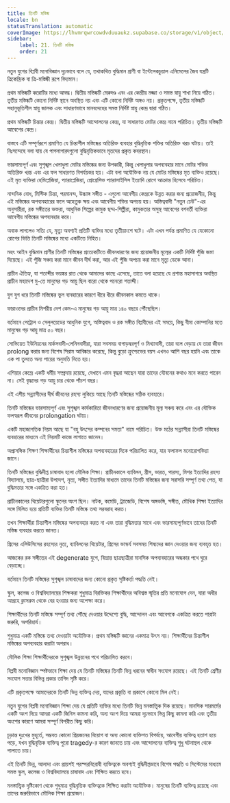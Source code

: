 ```yaml
---
title: তিনটি মস্তিষ্ক
locale: bn
statusTranslation: automatic
coverImage: https://lhvmrqwrcowdvduuaukz.supabase.co/storage/v1/object/public/strapi-uploads/small_cover-educacion-fundamental.webp-2d51a7828a2b1309555be27f7e2a61a0.webp
sidebar:
    label: 21. তিনটি মস্তিষ্ক
    order: 21
---
```

নতুন যুগের বিপ্লবী মনোবিজ্ঞান দৃঢ়ভাবে বলে যে, তথাকথিত বুদ্ধিমান প্রাণী বা ইন্টেলেকচুয়াল এনিমেলের জৈব যন্ত্রটি ত্রিকেন্দ্রিক বা ত্রি-মস্তিষ্কী রূপে বিদ্যমান।

প্রথম মস্তিষ্কটি করোটির মধ্যে আবদ্ধ। দ্বিতীয় মস্তিষ্কটি মেরুদণ্ড এবং এর কেন্দ্রীয় মজ্জা ও সমস্ত স্নায়ু শাখা নিয়ে গঠিত। তৃতীয় মস্তিষ্কটি কোনো নির্দিষ্ট স্থানে অবস্থিত নয় এবং এটি কোনো নির্দিষ্ট অঙ্গও নয়। প্রকৃতপক্ষে, তৃতীয় মস্তিষ্কটি সহানুভূতিশীল স্নায়ু জালক এবং সাধারণভাবে মানবদেহের সমস্ত নির্দিষ্ট স্নায়ু কেন্দ্র দ্বারা গঠিত।

প্রথম মস্তিষ্কটি চিন্তার কেন্দ্র। দ্বিতীয় মস্তিষ্কটি আন্দোলনের কেন্দ্র, যা সাধারণত মোটর কেন্দ্র নামে পরিচিত। তৃতীয় মস্তিষ্কটি আবেগের কেন্দ্র।

বাস্তবে এটি সম্পূর্ণরূপে প্রমাণিত যে চিন্তাশীল মস্তিষ্কের অতিরিক্ত ব্যবহার বুদ্ধিবৃত্তিক শক্তির অতিরিক্ত খরচ ঘটায়। তাই নিঃসন্দেহে বলা যায় যে পাগলাগারদগুলো বুদ্ধিবৃত্তিকভাবে মৃতদের প্রকৃত কবরস্থান।

ভারসাম্যপূর্ণ এবং সুশৃঙ্খল খেলাধুলা মোটর মস্তিষ্কের জন্য উপকারী, কিন্তু খেলাধুলার অপব্যবহার মানে মোটর শক্তির অতিরিক্ত খরচ এবং এর ফল সাধারণত বিপর্যয়কর হয়। এটা বলা অযৌক্তিক নয় যে মোটর মস্তিষ্কের মৃত ব্যক্তিও রয়েছে। এই মৃত ব্যক্তিরা হেমিপ্লেজিয়া, প্যারাপ্লেজিয়া, প্রোগ্রেসিভ প্যারালাইসিস ইত্যাদি রোগে আক্রান্ত হিসেবে পরিচিত।

নান্দনিক বোধ, মিস্টিক চিন্তা, পরমানন্দ, উচ্চাঙ্গ সঙ্গীত - এগুলো আবেগীয় কেন্দ্রকে উন্নত করার জন্য প্রয়োজনীয়, কিন্তু এই মস্তিষ্কের অপব্যবহারের ফলে অহেতুক ক্ষয় এবং আবেগীয় শক্তির অপচয় হয়। অস্তিত্ববাদী "নতুন ঢেউ"-এর অনুসারীরা, রক সঙ্গীতের ভক্তরা, আধুনিক শিল্পের কামুক ছদ্ম-শিল্পীরা, কামুকতার অসুস্থ আবেগের বশবর্তী ব্যক্তিরা আবেগীয় মস্তিষ্কের অপব্যবহার করে।

অবাক লাগলেও সত্যি যে, মৃত্যু অবশ্যই প্রতিটি ব্যক্তির মধ্যে তৃতীয়াংশে ঘটে। এটা এখন পর্যন্ত প্রমাণিত যে যেকোনো রোগের ভিত্তি তিনটি মস্তিষ্কের মধ্যে একটিতে নিহিত।

মহৎ আইন বুদ্ধিমান প্রাণীর তিনটি মস্তিষ্কের প্রত্যেকটিতে জীবনধারণের জন্য প্রয়োজনীয় মূল্যের একটি নির্দিষ্ট পুঁজি জমা দিয়েছে। এই পুঁজি সঞ্চয় করা মানে জীবন দীর্ঘ করা, আর এই পুঁজি অপচয় করা মানে মৃত্যু ডেকে আনা।

প্রাচীন ঐতিহ্য, যা শতাব্দীর ভয়ঙ্কর রাত থেকে আমাদের কাছে এসেছে, তাতে বলা হয়েছে যে প্রশান্ত মহাসাগরে অবস্থিত প্রাচীন মহাদেশ মু-তে মানুষের গড় আয়ু ছিল বারো থেকে পনেরো শতাব্দী।

যুগ যুগ ধরে তিনটি মস্তিষ্কের ভুল ব্যবহারের কারণে ধীরে ধীরে জীবনকাল কমতে থাকে।

ফারাওদের প্রাচীন মিশরীয় দেশ কেম-এ মানুষের গড় আয়ু মাত্র ১৪০ বছরে পৌঁছেছিল।

বর্তমানে পেট্রোল ও সেলুলয়েডের আধুনিক যুগে, অস্তিত্ববাদ ও রক সঙ্গীত বিপ্লবীদের এই সময়ে, কিছু বীমা কোম্পানির মতে মানুষের গড় আয়ু মাত্র ৫০ বছর।

সোভিয়েত ইউনিয়নের মার্কসবাদী-লেনিনবাদীরা, যারা সবসময় বাগাড়ম্বরপূর্ণ ও মিথ্যাবাদী, তারা বলে বেড়ায় যে তারা জীবন prolong করার জন্য বিশেষ সিরাম আবিষ্কার করেছে, কিন্তু বুড়ো ক্রুশ্চেভের বয়স এখনও আশি বছর হয়নি এবং তাকে এক পা তুলতে অন্য পায়ের অনুমতি নিতে হয়।

এশিয়ার কেন্দ্রে একটি ধর্মীয় সম্প্রদায় রয়েছে, যেখানে এমন বৃদ্ধরা আছেন যারা তাদের যৌবনের কথাও মনে করতে পারেন না। সেই বৃদ্ধদের গড় আয়ু চার থেকে পাঁচশ বছর।

এই এশীয় সন্ন্যাসীদের দীর্ঘ জীবনের রহস্য লুকিয়ে আছে তিনটি মস্তিষ্কের সঠিক ব্যবহারে।

তিনটি মস্তিষ্কের ভারসাম্যপূর্ণ এবং সুশৃঙ্খল কার্যকারিতা জীবনধারণের জন্য প্রয়োজনীয় মূল্য সঞ্চয় করে এবং এর যৌক্তিক ফলস্বরূপ জীবনের prolongation ঘটায়।

একটি মহাজাগতিক নিয়ম আছে যা "বহু উৎসের কম্পনের সমতা" নামে পরিচিত। উক্ত মঠের সন্ন্যাসীরা তিনটি মস্তিষ্কের ব্যবহারের মাধ্যমে এই নিয়মটি কাজে লাগাতে জানেন।

অপ্রাসঙ্গিক শিক্ষণ শিক্ষার্থীদের চিন্তাশীল মস্তিষ্কের অপব্যবহারের দিকে পরিচালিত করে, যার ফলাফল মনোরোগবিদ্যা জানে।

তিনটি মস্তিষ্কের বুদ্ধিদীপ্ত চাষাবাদ হলো মৌলিক শিক্ষা। প্রাচীনকালে ব্যাবিলন, গ্রীস, ভারত, পারস্য, মিশর ইত্যাদির রহস্য বিদ্যালয়ে, ছাত্র-ছাত্রীরা উপদেশ, নৃত্য, সঙ্গীত ইত্যাদির মাধ্যমে তাদের তিনটি মস্তিষ্কের জন্য সরাসরি সম্পূর্ণ তথ্য পেত, যা বুদ্ধিমত্তার সঙ্গে একত্রিত করা হত।

প্রাচীনকালের থিয়েটারগুলো স্কুলের অংশ ছিল। নাটক, কমেডি, ট্র্যাজেডি, বিশেষ অঙ্গভঙ্গি, সঙ্গীত, মৌখিক শিক্ষা ইত্যাদির সঙ্গে মিলিত হয়ে প্রতিটি ব্যক্তির তিনটি মস্তিষ্কে তথ্য সরবরাহ করত।

তখন শিক্ষার্থীরা চিন্তাশীল মস্তিষ্কের অপব্যবহার করত না এবং তারা বুদ্ধিমত্তার সাথে এবং ভারসাম্যপূর্ণভাবে তাদের তিনটি মস্তিষ্ক ব্যবহার করতে জানত।

গ্রিসের এলিউসিসের রহস্যের নৃত্য, ব্যাবিলনের থিয়েটার, গ্রিসের ভাস্কর্য সবসময় শিষ্যদের জ্ঞান দেওয়ার জন্য ব্যবহৃত হত।

আজকের রক সঙ্গীতের এই degenerate যুগে, বিভ্রান্ত ছাত্রছাত্রীরা মানসিক অপব্যবহারের অন্ধকার পথে ঘুরে বেড়াচ্ছে।

বর্তমানে তিনটি মস্তিষ্কের সুশৃঙ্খল চাষাবাদের জন্য কোনো প্রকৃত সৃষ্টিকর্তা পদ্ধতি নেই।

স্কুল, কলেজ ও বিশ্ববিদ্যালয়ের শিক্ষকরা শুধুমাত্র বিরক্তিকর শিক্ষার্থীদের অবিশ্বস্ত স্মৃতির প্রতি মনোযোগ দেন, যারা অধীর আগ্রহে ক্লাসরুম থেকে বের হওয়ার জন্য অপেক্ষা করে।

শিক্ষার্থীদের তিনটি মস্তিষ্কে সম্পূর্ণ তথ্য পৌঁছে দেওয়ার উদ্দেশ্যে বুদ্ধি, আন্দোলন এবং আবেগকে একত্রিত করতে পারাটা জরুরি, অপরিহার্য।

শুধুমাত্র একটি মস্তিষ্কে তথ্য দেওয়াটা অযৌক্তিক। প্রথম মস্তিষ্কটি জ্ঞানের একমাত্র উৎস নয়। শিক্ষার্থীদের চিন্তাশীল মস্তিষ্কের অপব্যবহার করাটা অপরাধ।

মৌলিক শিক্ষা শিক্ষার্থীদেরকে সুশৃঙ্খল উন্নয়নের পথে পরিচালিত করবে।

বিপ্লবী মনোবিজ্ঞান স্পষ্টভাবে শিক্ষা দেয় যে তিনটি মস্তিষ্কের তিনটি ভিন্ন ধরনের স্বাধীন সংযোগ রয়েছে। এই তিনটি শ্রেণীর সংযোগ সত্তার বিভিন্ন প্রকার তাগিদ সৃষ্টি করে।

এটি প্রকৃতপক্ষে আমাদেরকে তিনটি ভিন্ন ব্যক্তিত্ব দেয়, যাদের প্রকৃতি বা প্রকাশে কোনো মিল নেই।

নতুন যুগের বিপ্লবী মনোবিজ্ঞান শিক্ষা দেয় যে প্রতিটি ব্যক্তির মধ্যে তিনটি ভিন্ন মনস্তাত্ত্বিক দিক রয়েছে। মানসিক সারমর্মের একটি অংশ দিয়ে আমরা একটি জিনিস কামনা করি, অন্য অংশ দিয়ে আমরা দৃঢ়ভাবে ভিন্ন কিছু কামনা করি এবং তৃতীয় অংশের কারণে আমরা সম্পূর্ণ বিপরীত কিছু করি।

চূড়ান্ত দুঃখের মুহূর্তে, সম্ভবত কোনো প্রিয়জনের বিয়োগ বা অন্য কোনো ব্যক্তিগত বিপর্যয়ে, আবেগীয় ব্যক্তিত্ব হতাশ হয়ে পড়ে, যখন বুদ্ধিবৃত্তিক ব্যক্তিত্ব পুরো tragedy-র কারণ জানতে চায় এবং আন্দোলনের ব্যক্তিত্ব শুধু ঘটনাস্থল থেকে পালাতে চায়।

এই তিনটি ভিন্ন, আলাদা এবং প্রায়শই পরস্পরবিরোধী ব্যক্তিত্বকে অবশ্যই বুদ্ধিদীপ্তভাবে বিশেষ পদ্ধতি ও সিস্টেমের মাধ্যমে সমস্ত স্কুল, কলেজ ও বিশ্ববিদ্যালয়ে চাষাবাদ এবং শিক্ষিত করতে হবে।

মনস্তাত্ত্বিক দৃষ্টিকোণ থেকে শুধুমাত্র বুদ্ধিবৃত্তিক ব্যক্তিত্বকে শিক্ষিত করাটা অযৌক্তিক। মানুষের তিনটি ব্যক্তিত্ব রয়েছে এবং তাদের জরুরিভাবে মৌলিক শিক্ষা প্রয়োজন।


